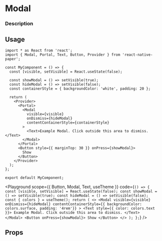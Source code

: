 

# Modal

### Description

## Usage

```tsx
import * as React from 'react';
import { Modal, Portal, Text, Button, Provider } from 'react-native-paper';

const MyComponent = () => {
  const [visible, setVisible] = React.useState(false);

  const showModal = () => setVisible(true);
  const hideModal = () => setVisible(false);
  const containerStyle = { backgroundColor: 'white', padding: 20 };

  return (
    <Provider>
      <Portal>
        <Modal
          visible={visible}
          onDismiss={hideModal}
          contentContainerStyle={containerStyle}
        >
          <Text>Example Modal. Click outside this area to dismiss.</Text>
        </Modal>
      </Portal>
      <Button style={{ marginTop: 30 }} onPress={showModal}>
        Show
      </Button>
    </Provider>
  );
};

export default MyComponent;
```

<Playground
  scope={{ Button, Modal, Text, useTheme }}
  code={`
() => {
  const [visible, setVisible] = React.useState(false);
  const showModal = () => setVisible(true);
  const hideModal = () => setVisible(false);
  const { colors } = useTheme();
  return (
    <>
      <Modal
        visible={visible}
        onDismiss={hideModal}
        contentContainerStyle={{ backgroundColor: colors.surface, padding: '4rem'}}
      >
        <Text style={{ color: colors.text }}>
          Example Modal. Click outside this area to dismiss.
        </Text>
      </Modal>
      <Button onPress={showModal}>
        Show
      </Button>
    </>
  );
};
`}
/>

## Props
